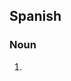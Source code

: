 ==Spanish==

===Noun===
{{head|es|noun plural form}}

# {{abbreviation of|dólares|lang=es||[[dollar]]s}}